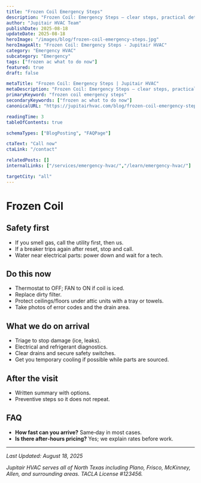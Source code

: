 ```yaml
---
title: "Frozen Coil Emergency Steps"
description: "Frozen Coil: Emergency Steps — clear steps, practical detail, and when to call a pro in North Texas."
author: "Jupitair HVAC Team"
publishDate: 2025-08-18
updateDate: 2025-08-18
heroImage: "/images/blog/frozen-coil-emergency-steps.jpg"
heroImageAlt: "Frozen Coil: Emergency Steps - Jupitair HVAC"
category: "Emergency HVAC"
subcategory: "Emergency"
tags: ["frozen ac what to do now"]
featured: true
draft: false

metaTitle: "Frozen Coil: Emergency Steps | Jupitair HVAC"
metaDescription: "Frozen Coil: Emergency Steps — clear steps, practical detail, and when to call a pro in North Texas."
primaryKeyword: "frozen coil emergency steps"
secondaryKeywords: ["frozen ac what to do now"]
canonicalURL: "https://jupitairhvac.com/blog/frozen-coil-emergency-steps"

readingTime: 3
tableOfContents: true

schemaTypes: ["BlogPosting", "FAQPage"]

ctaText: "Call now"
ctaLink: "/contact"

relatedPosts: []
internalLinks: ["/services/emergency-hvac/","/learn/emergency-hvac/"]

targetCity: "all"
---
```



# Frozen Coil



## Safety first
- If you smell gas, call the utility first, then us.
- If a breaker trips again after reset, stop and call.
- Water near electrical parts: power down and wait for a tech.



<BlogCTA variant="inline" />

## Do this now
- Thermostat to OFF; FAN to ON if coil is iced.
- Replace dirty filter.
- Protect ceilings/floors under attic units with a tray or towels.
- Take photos of error codes and the drain area.


## What we do on arrival
- Triage to stop damage (ice, leaks).
- Electrical and refrigerant diagnostics.
- Clear drains and secure safety switches.
- Get you temporary cooling if possible while parts are sourced.


## After the visit
- Written summary with options.
- Preventive steps so it does not repeat.


## FAQ
- **How fast can you arrive?** Same‑day in most cases.
- **Is there after‑hours pricing?** Yes; we explain rates before work.

---

<BlogCTA variant="end" />

*Last Updated: August 18, 2025*

*Jupitair HVAC serves all of North Texas including Plano, Frisco, McKinney, Allen, and surrounding areas. TACLA License #123456.*
